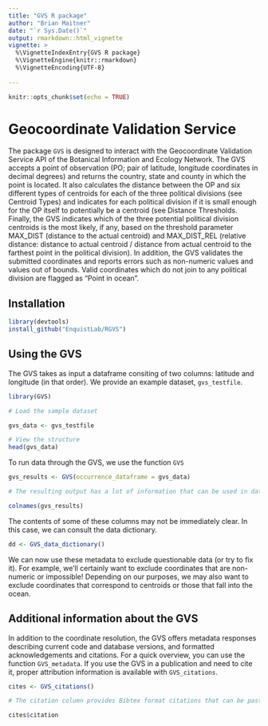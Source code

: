 ```yaml
---
title: "GVS R package"
author: "Brian Maitner"
date: "`r Sys.Date()`"
output: rmarkdown::html_vignette
vignette: >
  %\VignetteIndexEntry{GVS R package}
  %\VignetteEngine{knitr::rmarkdown}
  %\VignetteEncoding{UTF-8}
  
---
```


```r
knitr::opts_chunk$set(echo = TRUE)
```

# Geocoordinate Validation Service

The package `GVS` is designed to interact with the Geocoordinate Validation Service API of the Botanical Information and Ecology Network. The GVS accepts a point of observation (PO; pair of latitude, longitude coordinates in decimal degrees) and returns the country, state and county in which the point is located. It also calculates the distance between the OP and six different types of centroids for each of the three political divisions (see Centroid Types) and indicates for each political division if it is small enough for the OP itself to potentially be a centroid (see Distance Thresholds. Finally, the GVS indicates which of the three potential political division centroids is the most likely, if any, based on the threshold parameter MAX_DIST (distance to the actual centroid) and MAX_DIST_REL (relative distance: distance to actual centroid / distance from actual centroid to the farthest point in the political division). In addition, the GVS validates the submitted coordinates and reports errors such as non-numeric values and values out of bounds. Valid coordinates which do not join to any political division are flagged as "Point in ocean".


## Installation
```r

library(devtools)
install_github("EnquistLab/RGVS")


```

## Using the GVS

The GVS takes as input a dataframe consiting of two columns: latitude and longitude (in that order). We provide an example dataset, `gvs_testfile`.

```r

library(GVS)

# Load the sample dataset

gvs_data <- gvs_testfile

# View the structure
head(gvs_data)

```

To run data through the GVS, we use the function `GVS`

```r

gvs_results <- GVS(occurrence_dataframe = gvs_data)

# The resulting output has a lot of information that can be used in data cleaning.

colnames(gvs_results)


```
The contents of some of these columns may not be immediately clear. In this case, we can consult the data dictionary.

```r

dd <- GVS_data_dictionary()


```

We can now use these metadata to exclude questionable data (or try to fix it).  For example, we'll certainly want to exclude coordinates that are non-numeric or impossible!  Depending on our purposes, we may also want to exclude coordinates that correspond to centroids or those that fall into the ocean.

## Additional information about the GVS

In addition to the coordinate resolution, the GVS offers metadata responses describing current code and database versions, and formatted acknowledgements and citations. For a quick overview, you can use the function `GVS_metadata`. If you use the GVS in a publication and need to cite it, proper attribution information is available with `GVS_citations`.

```r

cites <- GVS_citations()

# The citation column provides Bibtex format citations that can be pasten into a reference manager (e.g., EndNote, PaperPile, Zotero)

cites$citation

```




